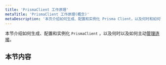```yaml
---
title: 'PrismaClient 工作原理'
metaTitle: 'PrismaClient 工作原理(概念)'
metaDescription: '本页介绍如何生成、配置和实例化 Prisma Client，以及何时和如何管理数据库连接。'
---
```


<TopBlock>

本节介绍如何生成、配置和实例化 `PrismaClient` <span class="api"></span> ，以及何时以及如何主动[管理连接](connection-management)。

</TopBlock>

## 本节内容

<Subsections />
